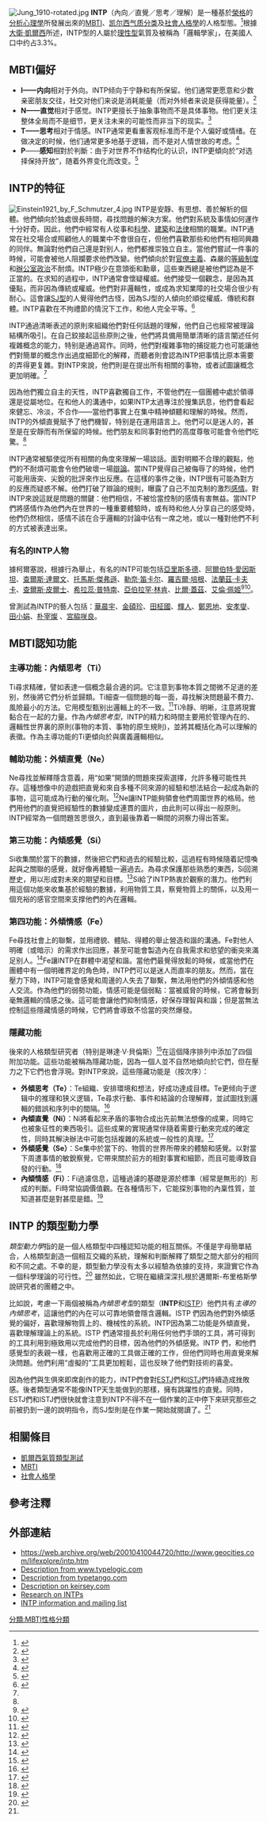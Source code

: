 {{noteTA
|1=zh-cn:阿尔伯特; zh-tw:阿爾伯特; zh-hk:歐拔;
|2=zh:托马斯·杰斐逊;zh-hans:托马斯·杰斐逊;zh-hant:湯瑪斯·傑弗遜;zh-tw:湯馬斯·傑弗遜;zh-hk:湯瑪士·謝佛遜;zh-mo:湯瑪斯·傑佛遜;
|3=zh:笛卡尔; zh-hans:笛卡尔; zh-hant:笛卡兒;
|4=zh-tw:羅傑;zh-cn:罗吉尔;zh-hant:羅吉爾;
|5=zh-hans:弗朗茨; zh-hant:法蘭茲;
|6=zh-cn:普特南; zh-tw:普特南; zh-hk:帕南;
|7=zh-tw:蓋茲; zh-hk:蓋茨; zh-cn:盖茨;
|8=zh-cn:佩吉;zh-hk:比茲;zh-tw:佩吉;zh:佩姬;
}}
[[Image:Jung_1910-rotated.jpg|thumb]]
'''INTP'''（內向／直覺／思考／理解）是一種基於[[榮格|榮格]]的[[分析心理學|分析心理學]]所發展出來的[[MBTI|MBTI]]、[[凯尔西气质分类|凯尔西气质分类]]及[[社會人格學|社會人格學]]的人格型態。<ref>{{cite web|url=http://www.myersbriggs.org/my-mbti-personality-type/mbti-basics/the-16-mbti-types.asp|title=Myers-Briggs Foundation: The 16 MBTI Types|accessdate=2011-02-01|archive-url=https://web.archive.org/web/20090513191631/http://www.myersbriggs.org/my-mbti-personality-type/mbti-basics/the-16-mbti-types.asp|archive-date=2009-05-13|dead-url=yes}}</ref>根據[[大衛·凱爾西|大衛·凱爾西]]所述，INTP型的人屬於[[理性型|理性型]]氣質及被稱為「邏輯學家」，在美國人口中约占3.3%。

==MBTI偏好==
<!-- 這個模板是用於所有16種人格類型的。如要編輯，請將以下地址复制到地址欄：
http://zh.wikipedia.org/wiki/Template:MBTI%E5%81%8F%E5%A5%BD
請確認您的編輯能應用於所有類型。 -->
{{MBTI偏好}}
*'''I——内向'''相对于外向。INTP倾向于宁静和有所保留。他们通常更愿意和少数亲密朋友交往，社交对他们来说是消耗能量（而对外倾者来说是获得能量）。<ref>{{cite web|url=http://changingminds.org/explanations/preferences/extravert_introvert.htm|title=Changing Minds: Extraversion vs. Introversion|accessdate=2011-02-01|archive-date=2011-03-08|archive-url=https://web.archive.org/web/20110308083548/http://changingminds.org/explanations/preferences/extravert_introvert.htm|dead-url=no}}</ref>
*'''N——直觉'''相对于感觉。INTP更擅长于抽象事物而不是具体事物。他们更关注整体全局而不是细节，更关注未来的可能性而非当下的现实。<ref>{{cite web|url=http://changingminds.org/explanations/preferences/sensing_intuiting.htm|title=Changing Minds: Sensing vs. Intuiting|accessdate=2011-02-01|archive-date=2011-01-23|archive-url=https://web.archive.org/web/20110123220334/http://changingminds.org/explanations/preferences/sensing_intuiting.htm|dead-url=no}}</ref>
*'''T——思考'''相对于情感。INTP通常更看重客观标准而不是个人偏好或情绪。在做决定的时候，他们通常更多地基于逻辑，而不是对人情世故的考虑。<ref>{{cite web|url=http://changingminds.org/explanations/preferences/thinking_feeling.htm|title=Changing Minds: Thinking vs. Feeling|accessdate=2011-02-01|archive-date=2011-03-06|archive-url=https://web.archive.org/web/20110306115756/http://changingminds.org/explanations/preferences/thinking_feeling.htm|dead-url=no}}</ref>
*'''P'''——'''感知'''相對於判斷：由于对世界不作结构化的认识，INTP更傾向於“对选择保持开放”，随着外界变化而改变。<ref>{{cite web|url=http://changingminds.org/explanations/preferences/judging_perceiving.htm|title=Changing Minds: Judging vs. Perceiving|accessdate=2011-02-01|archive-date=2011-03-02|archive-url=https://web.archive.org/web/20110302000451/http://changingminds.org/explanations/preferences/judging_perceiving.htm|dead-url=no}}</ref>

==INTP的特征==
[[File:Einstein1921_by_F_Schmutzer_4.jpg|thumb]]
INTP是安靜、有思想、善於解析的個體。他們傾向於独處很長時間，尋找問題的解決方案。他們對系統及事情如何運作十分好奇。因此，他們中經常有人從事和[[科學|科學]]、[[建築|建築]]和[[法律|法律]]相關的職業。INTP通常在社交場合或照顧他人的職業中不會很自在，但他們喜歡那些和他們有相同興趣的同伴。無論對他們自己還是對别人，他們都推崇独立自主。當他們嘗試一件事的時候，可能會被他人阻攔要求他們改變。他們傾向於對[[官僚主義|官僚主義]]、森嚴的[[等級制度|等級制度]]和[[辦公室政治|辦公室政治]]不耐煩。INTP極少在意頭銜和勳章，這些東西總是被他們認為是不正當的。在求知的過程中，INTP通常會懷疑權威。他們接受一個觀念，是因為其優點，而非因為傳統或權威。他們對非邏輯性，或成為求知業障的社交場合很少有耐心。這會讓[[監護人_(氣質類型)|SJ型]]的人覺得他們古怪，因為SJ型的人傾向於順從權威、傳統和群體。INTP喜歡在不拘禮節的情況下工作，和他人完全平等。<ref name=Tieger>{{cite book |author=Barron-Tieger, Barbara; Tieger, Paul D. |title=Do What You Are |url=https://archive.org/details/dowhatyouaredisc00tieg |publisher=Little, Brown |location=Boston |year=1995 |isbn=0-316-84522-1}}</ref>

INTP通過清晰表述的原則來組織他們對任何話題的理解，他們自己也經常被理論結構所吸引。在自己鉸接起這些原則之後，他們將具備用簡單清晰的語言闡述任何複雜概念的能力，特别是通過寫作。同時，他們對複雜事物的捕捉能力也可能讓他們對簡單的概念作出過度細節化的解釋，而聽者則會認為INTP把事情比原本需要的弄得更复雜。對INTP來說，他們則是在提出所有相關的事物，或者試圖讓概念更加明確。<ref name=Tieger />

因為他們獨立自主的天性，INTP喜歡獨自工作，不管他們在一個團體中處於領導還是從屬地位。在和他人的溝通中，如果INTP太過專注於搜集訊息，他們會看起來健忘、冷淡，不合作——當他們事實上在集中精神傾聽和理解的時候。然而，INTP的外傾直覺賦予了他們機智，特别是在運用語言上。他們可以是迷人的，甚至是在安靜而有所保留的時候。他們朋友和同事對他們的高度尊敬可能會令他們吃驚。<ref name=Tieger />

INTP通常被驅使從所有相關的角度來理解一場談話。面對明顯不合理的觀點，他們的不耐煩可能會令他們破壞一場[[辯論|辯論]]。當INTP覺得自己被侮辱了的時候，他們可能用唐突、尖銳的批評來作出反應。在這樣的事件之後，INTP很有可能為對方的反應而疑惑不解。他們打破了辯論的規則，曝露了自己不加克制的激烈[[感情|感情]]。對INTP來說這就是問題的關鍵：他們相信，不被恰當控制的感情有害無益。當INTP們將感情作為他們內在世界的一種重要體驗時，或有時和他人分享自己的感受時，他們仍然相信，感情不該在合乎邏輯的討論中佔有一席之地，或以一種對他們不利的方式被表達出來。

=== 有名的INTP人物 ===
據柯爾塞說，根據行為舉止，有名的INTP可能包括[[亞里斯多德|亞里斯多德]]、[[阿爾伯特·愛因斯坦|阿爾伯特·愛因斯坦]]、[[查爾斯·達爾文|查爾斯·達爾文]]、[[托馬斯·傑弗遜|托馬斯·傑弗遜]]、[[勒内·笛卡尔|勒奈·笛卡尔]]、[[羅吉爾·培根|羅吉爾·培根]]、[[法蘭茲·卡夫卡|法蘭茲·卡夫卡]]、[[查爾斯·皮爾士|查爾斯·皮爾士]]、[[希拉蕊·普特南|希拉蕊·普特南]]、[[亞伯拉罕·林肯|亞伯拉罕·林肯]]、[[比爾·蓋茲|比爾·蓋茲]]、[[艾倫·佩姬|艾倫·佩姬]]<ref>{{cite news|url= https://www.personalityclub.com/blog/famous-intp/|title= Famous INTPs|3= |accessdate= 2020-05-28|archive-date= 2020-05-15|archive-url= https://web.archive.org/web/20200515213447/https://www.personalityclub.com/blog/famous-intp/|dead-url= no}}</ref><ref>{{cite news|url= https://www.16personalities.com/intp-personality|title=INTP介紹|}}</ref>。

曾測試為INTP的藝人包括：[[華晨宇|華晨宇]]、[[金碩珍|金碩珍]]、[[田柾國|田柾國]]、[[輝人|輝人]]、[[鄭恩地|鄭恩地]]、[[安孝燮|安孝燮]]、[[田小娟|田小娟]]、[[朴宰燦|朴宰燦]]
、[[宮脇咲良|宮脇咲良]]。

== MBTI認知功能 ==

===主導功能：內傾思考（Ti）===

Ti尋求精確，譬如表達一個概念最合適的詞。它注意到事物本質之間微不足道的差别，然後將它們分析並歸類。Ti細查一個問題的每一面，尋找解決問題最不費力、風險最小的方法。它用模型甄别出邏輯上的不一致。<ref name=Ti>{{citeweb|url=http://www.cognitiveprocesses.com/introvertedthinking.html|title=Cognitive Processes: Introverted thinking|accessdate=2011-02-01|archive-date=2010-12-20|archive-url=https://web.archive.org/web/20101220071215/http://www.cognitiveprocesses.com/introvertedthinking.html|dead-url=yes}}</ref>Ti冷靜、明晰，注意將現實黏合在一起的力量。作為''內傾思考型''，INTP的精力和時間主要用於管理內在的、邏輯性世界裏的原則(事物的本質、事物的原生規則)，並將其概括化為可以理解的表徵。作為主導功能的Ti更傾向於與廣義邏輯相似。

=== 輔助功能：外傾直覺（Ne）===
Ne尋找並解釋隱含意義，用“如果”開頭的問題來探索選擇，允許多種可能性共存。這種想像中的遊戲把直覺和來自多種不同來源的經驗和想法結合一起成為新的事物，這可能成為行動的催化劑。<ref name=Ne>{{cite web|url=http://www.cognitiveprocesses.com/extravertedintuiting.html|title=Cognitive Processes: Extraverted intuition|accessdate=2011-02-01|archive-date=2010-12-18|archive-url=https://web.archive.org/web/20101218195554/http://www.cognitiveprocesses.com/extravertedintuiting.html|dead-url=yes}}</ref>Ne讓INTP能夠領會他們周圍世界的格局。他們用他們的直覺把經驗性的數據變成連貫的圖片，由此則可以得出一般原則。INTP經常為一個問題苦思很久，直到最後靠着一瞬間的洞察力得出答案。

=== 第三功能：內傾感覺（Si） ===
Si收集關於當下的數據，然後把它們和過去的經驗比較，這過程有時候隨着記憶喚起與之關聯的感覺，就好像再體驗一遍過去。為尋求保護那些熟悉的東西，Si回溯歷史，用以形成對未來的期望和目標。<ref name=Si>{{cite web|url=http://www.cognitiveprocesses.com/introvertedsensing.html|title=Cognitive Processes: Introverted sensing|accessdate=2011-02-01|archive-date=2010-12-16|archive-url=https://web.archive.org/web/20101216035335/http://www.cognitiveprocesses.com/introvertedsensing.html|dead-url=no}}</ref>Si給了INTP熱衷於觀察的潛力。他們利用這個功能來收集基於經驗的數據，利用物質工具，察覺物質上的關係，以及用一個充裕的感官空間來支撑他們的內在邏輯。

=== 第四功能：外傾情感（Fe）===
Fe尋找社會上的聯繫，並用禮貌、體貼、得體的舉止營造和諧的溝通。Fe對他人明確（或暗示）的需求作出回應，甚至可能會製造內在自我需求和慾望的衝突來滿足别人。<ref name=Fe>{{cite web|url=http://www.cognitiveprocesses.com/extravertedfeeling.html|title=Cognitive Processes: Extraverted Feeling|accessdate=2011-02-01|archive-date=2011-04-11|archive-url=https://web.archive.org/web/20110411044012/http://www.cognitiveprocesses.com/extravertedfeeling.html|dead-url=yes}}</ref>Fe讓INTP在群體中渴望和諧。當他們最覺得放鬆的時候，或當他們在團體中有一個明確界定的角色時，INTP們可以是迷人而直率的朋友。然而，當在壓力下時，INTP可能會感覺和周邊的人失去了聯繫，無法用他們的外傾情感和他人交流。作為他們的弱勢功能，情感可能是個弱點：當被威脅的時候，它將會躲到毫無邏輯的情感之後。這可能會讓他們抑制情感，好保存理智與和諧；但是當無法控制這些隱藏情感的時候，它們將會導致不恰當的突然爆發。

=== 隱藏功能 ===
後來的人格類型研究者（特别是琳達·V·貝倫斯）<ref>{{cite web|url=http://www.cognitiveprocesses.com/index.html|title=CognitiveProcesses.com|accessdate=2011-02-01|archive-date=2011-02-08|archive-url=https://web.archive.org/web/20110208153923/http://www.cognitiveprocesses.com/index.html|dead-url=yes}}</ref>在這個降序排列中添加了四個附加功能。這些功能被稱為隱藏功能，因為一個人並不自然地傾向於它們，但在壓力之下它們也會浮現。對INTP來說，這些隱藏功能是（按次序）：
*'''外傾思考（Te）'''：Te組織、安排環境和想法，好成功達成目標。Te更倾向于逻辑中的推理和狭义逻辑，Te尋求行動、事件和結論的合理解釋，並試圖找到邏輯的錯誤和序列中的間隔。<ref name=Te>{{cite web|url=http://www.cognitiveprocesses.com/extravertedthinking.html|title=Cognitive Processes: Extraverted thinking|accessdate=2011-02-01|archive-date=2010-12-27|archive-url=https://web.archive.org/web/20101227224846/http://www.cognitiveprocesses.com/extravertedthinking.html|dead-url=no}}</ref>
*'''內傾直覺（Ni）'''：Ni將看起來矛盾的事物合成出先前無法想像的成果，同時它也被象征性的東西吸引。這些成果的實現通常伴隨着需要行動來完成的確定性，同時其解決辦法中可能包括複雜的系統或一般性的真理。<ref name=Ni>{{cite web|url=http://www.cognitiveprocesses.com/introvertedintuiting.html|title=Cognitive Processes: Introverted intuition|accessdate=2011-02-01|archive-date=2010-12-27|archive-url=https://web.archive.org/web/20101227213948/http://www.cognitiveprocesses.com/introvertedintuiting.html|dead-url=yes}}</ref>
*'''外傾感覺（Se）'''：Se集中於當下的、物質的世界所帶來的體驗和感覺。以對當下周遭事情的敏銳察覺，它帶來關於前方的相對事實和細節，而且可能導致自發的行動。<ref name=Se>{{cite web|url=http://www.cognitiveprocesses.com/extravertedsensing.html|title=Cognitive Processes: Extraverted Sensing|accessdate=2011-02-01|archive-date=2010-12-27|archive-url=https://web.archive.org/web/20101227214112/http://www.cognitiveprocesses.com/extravertedsensing.html|dead-url=yes}}</ref>
*'''內傾情感（Fi）'''：Fi過濾信息，這種過濾的基礎是源於標準（經常是無形的）形成的判斷。Fi時常協調價值觀。在各種情形下，它能探別事物的內稟性質，並知道甚麼是對甚麼是錯。<ref name=Fi>{{cite web|url=http://www.cognitiveprocesses.com/introvertedfeeling.html|title=Cognitive Processes: Introverted feeling|accessdate=2011-02-01|archive-date=2010-12-04|archive-url=https://web.archive.org/web/20101204091949/http://www.cognitiveprocesses.com/introvertedfeeling.html|dead-url=yes}}</ref>

==INTP 的類型動力學==
''類型動力學''指的是一個人格類型中四種認知功能的相互關係。不僅是字母簡單結合，人格類型創造一個相互交織的系統，理解和判斷解釋了類型之間大部分的相同和不同之處。不幸的是，類型動力學没有太多以經驗為依據的支持，來證實它作為一個科學理論的可行性。<ref>{{cite web|url=http://personalityjunkie.com/personality-type-theory/|title=The Personality Junkie: Personality Type Theory|accessdate=2011-02-01|archive-date=2011-01-27|archive-url=https://web.archive.org/web/20110127131603/http://personalityjunkie.com/personality-type-theory/|dead-url=no}}</ref> 雖然如此，它現在繼續深深扎根於邁爾斯-布里格斯學說研究者的團體之中。

比如說，考慮一下兩個被稱為''內傾思考型''的類型（'''INTP'''和[[ISTP|ISTP]]）他們共有''主導的內傾思考''，這讓他們的內在可以可靠地領會隱含邏輯。ISTP 們因為他們對外傾感覺的偏好，喜歡理解物質上的、機械性的系統。INTP因為第二功能是外傾直覺，喜歡理解理論上的系統。ISTP 們通常擅長於利用任何他們手頭的工具，將可得到的工具利用到極致用以完成他們的目標，因為他們的外傾感覺。INTP 們，和他們感覺型的表親一樣，也喜歡用正確的工具做正確的工作，但他們同時也用直覺來解決問題。他們利用“虛擬的”工具更加輕鬆，這也反映了他們對技術的喜愛。

因為他們與生俱來即席創作的能力，INTP們會對[[ESTJ|ESTJ]]們和[[ISTJ|ISTJ]]們持續造成挫敗感。後者類型通常不能像INTP天生能做到的那樣，擁有跳躍性的直覺。同時，ESTJ們和ISTJ們很快就會注意到INTP不得不在一個作業的正中停下來研究那些之前被扔到一邊的說明指令，而SJ型則是在作業一開始就閱讀了。<ref name=Tieger />

== 相關條目 ==
* [[凱爾西氣質類型測試|凱爾西氣質類型測試]]
* [[MBTI|MBTI]]
* [[社會人格學|社會人格學]]

==參考注釋==
{{Reflist|30em}}

== 外部連結 ==
* https://web.archive.org/web/20010410044720/http://www.geocities.com/lifexplore/intp.htm
* [http://www.typelogic.com/intp.html Description from www.typelogic.com]{{Wayback|url=http://www.typelogic.com/intp.html |date=20070510235838 }}
* [https://web.archive.org/web/20070706154552/http://www.typetango.com/intp-personality.php Description from typetango.com]
* [https://web.archive.org/web/20070507102921/http://keirsey.com/personality/ntip.html Description on keirsey.com]
* [http://www.discoveryourpersonality.com/intp.html Research on INTPs]{{Wayback|url=http://www.discoveryourpersonality.com/intp.html |date=20070519110848 }}
* [http://intp.org INTP information and mailing list]{{Wayback|url=http://intp.org/ |date=20200314094024 }}



{{分析心理學}}

[[分類:MBTI性格分類|分類:MBTI性格分類]]